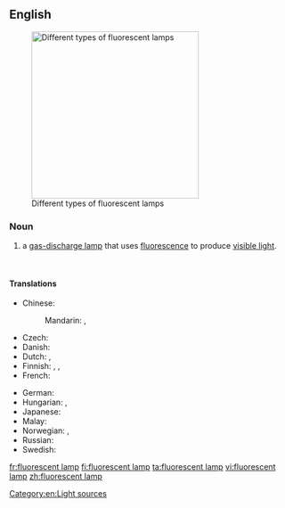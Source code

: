 ==English==
{{wikipedia}}
[[Image:Leuchtstofflampen-chtaube050409.jpg|300px|thumb|Different types of fluorescent lamps]]

===Noun===
{{en-noun|head=[[fluorescent]] [[lamp]]}}

# a [[gas-discharge lamp]] that uses [[fluorescence]] to produce [[visible light]].

<br clear="both" />

====Translations====
{{trans-top|a gas-discharge lamp}}
* Chinese:
*: Mandarin: {{t|zh|熒光燈|sc=Hani}}, {{t|zh|荧光灯|tr=yíngguāngdēng|sc=Hani}}
* Czech: {{t-|cs|zářivka|f}}
* Danish: {{t|da|lysstofrør|n}}
* Dutch: {{t-|nl|tl-buis|c}} {{qualifier|tubular}}, {{t+|nl|spaarlamp|c}} {{qualifier|compact}}
* Finnish: {{t+|fi|loisteputki}}, {{t|fi|loisteputkilamppu}}, {{t|fi|loistelamppu}}
* French: {{t|fr|tube fluorescent|m}}
{{trans-mid}}
* German: {{t|de|Leuchtstofflampe|f}}
* Hungarian: {{t-|hu|fénycső}}, {{t-|hu|világítócső}}
* Japanese: {{t|ja|蛍光灯|tr=けいこうとう, keikōtō|sc=Jpan}}
* Malay: {{t|ms|lampu kalimantang}}
* Norwegian: {{t|no|lysrør|n}}, {{t|no|lysstoffrør|n}}
* Russian: {{t|ru|люминесцентная лампа|f|tr=ljuminescéntnaja lámpa|sc=Cyrl}}
* Swedish: {{t|sv|lysrör|n}}
{{trans-bottom}}

[[Category:en:Light sources]]

[[fr:fluorescent lamp]]
[[fi:fluorescent lamp]]
[[ta:fluorescent lamp]]
[[vi:fluorescent lamp]]
[[zh:fluorescent lamp]]